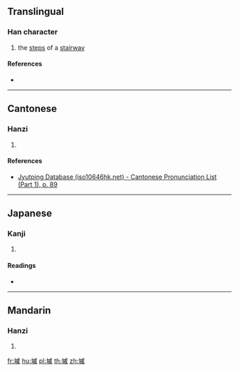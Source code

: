 ==Translingual==

===Han character===
{{Han char|rn=32|rad=土|as=11|sn=14|four=|canj=GIHF|ids=⿰土戚}}

# the [[step]]s of a [[stairway]]

====References====
* {{Han ref|kx=0237.180|dkj=05410|dj=0475.240|hdz=10478.130|uh=5884|ud=22660}}

----

==Cantonese==

===Hanzi===
{{yue-hanzi|jyut=[[cak1]]|y=chak1}}

# {{defn|lang=yue|sort=土11}}

====References====
* [http://www.iso10646hk.net/jp/document/download.jsp Jyutping Database (iso10646hk.net) - Cantonese Pronunciation List (Part 1), p. 89]

----

==Japanese==

===Kanji===
{{ja-kanji|grade=|rs=土11}}

# {{defn|lang=ja|sort=土11}}

====Readings====
* {{ja-readings|on=[[そく]] (soku)|kun=[[きだ]] (kida)}}

----

==Mandarin==

===Hanzi===
{{cmn-hanzi|pin=[[qī]] ([[qi1]])|wg=ch'i<sup>1</sup>}}

# {{defn|lang=cmn|sort=土11}}

[[fr:墄]]
[[hu:墄]]
[[pl:墄]]
[[th:墄]]
[[zh:墄]]